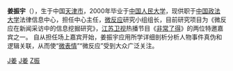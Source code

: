 {{Unreferenced|time=2020-06-07T05:28:32+00:00}}
{{BLPsources|date=2020年6月}}
'''姜振宇'''（{{bd|1979年}}），生于中国[[天津市|天津市]]，2000年毕业于[[中国人民大学|中国人民大学]]，现供职于[[中国政法大学|中国政法大学]]法律信息中心，担任中心主任，[[微反应|微反应]]研究小组组长，目前研究项目为《微反应在新闻采访中的信息挖掘研究》，[[江苏卫视|江苏卫视]]热播节目《[[非常了得|非常了得]]》的两位特邀嘉宾之一。 自从担任场上嘉宾开始，姜振宇应用所学详细剖析分析人物事件真伪和逻辑关联，从而使“[[微表情|微表情]]”“微反应”受到大众广泛关注。

[[Category:天津人|J姜]]
[[Category:中国人民大学校友|J姜]]
[[Category:姜姓|Z振]]